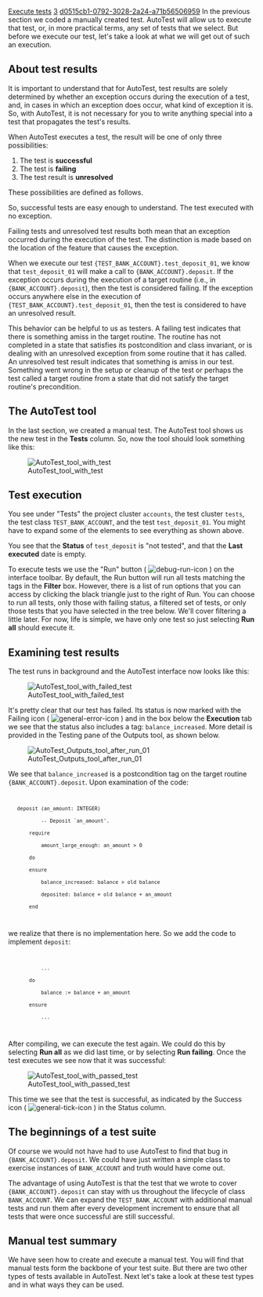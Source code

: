 [[Property:title|Execute tests]]
[[Property:weight|3]]
[[Property:uuid|d0515cb1-0792-3028-2a24-a71b56506959]]
In the previous section we coded a manually created test. AutoTest will allow us to execute that test, or, in more practical terms, any set of tests that we select. But before we execute our test, let's take a look at what we will get out of such an execution. 

==About test results==

It is important to understand that for AutoTest, test results are solely determined by whether an exception occurs during the execution of a test, and, in cases in which an exception does occur, what kind of exception it is. So, with AutoTest, it is not necessary for you to write anything special into a test that propagates the test's results.

When AutoTest executes a test, the result will be one of only three possibilities:
# The test is '''successful'''
# The test is '''failing'''
# The test result is '''unresolved'''

These possibilities are defined as follows. 

{{definition|Successful test|A test which has executed without causing and exception to occur. }}


{{definition|Failing test|A test which has caused an exception to occur during its execution, specifically during the execution of a target routine. }}


{{definition|Unresolved test result|A test which has caused an exception to occur during its execution, but exclusive of the execution of a target routine. }}


So, successful tests are easy enough to understand. The test executed with no exception.

Failing tests and unresolved test results both mean that an exception occurred during the execution of the test. The distinction is made based on the location of the feature that causes the exception. 

When we execute our test <code>{TEST_BANK_ACCOUNT}.test_deposit_01</code>, we know that <code>test_deposit_01</code> will make a call to <code>{BANK_ACCOUNT}.deposit</code>. If the exception occurs during the execution of a target routine (i.e., in <code>{BANK_ACCOUNT}.deposit</code>), then the test is considered failing. If the exception occurs anywhere else in the execution of <code>{TEST_BANK_ACCOUNT}.test_deposit_01</code>, then the test is considered to have an unresolved result. 


{{note|Be aware that some early versions of AutoTest reported some unresolved test results as failing tests. }}

This behavior can be helpful to us as testers. A failing test indicates that there is something amiss in the target routine. The routine has not completed in a state that satisfies its postcondition and class invariant, or is dealing with an unresolved exception from some routine that it has called. An unresolved test result indicates that something is amiss in our test. Something went wrong in the setup or cleanup of the test or perhaps the test called a target routine from a state that did not satisfy the target routine's precondition.


==The AutoTest tool==

In the last section, we created a manual test. The AutoTest tool shows us the new test in the '''Tests''' column. So, now the tool should look something like this:


[[Image:AutoTest tool with test]]


==Test execution==

You see under "Tests" the project cluster <code>accounts</code>, the test cluster <code>tests</code>, the test class <code>TEST_BANK_ACCOUNT</code>, and the test <code>test_deposit_01</code>. You might have to expand some of the elements to see everything as shown above.

You see that the '''Status''' of <code>test_deposit</code> is "not tested", and that the '''Last executed''' date is empty.

To execute tests we use the "Run" button ( [[Image:debug-run-icon]] ) on the interface toolbar. By default, the Run button will run all tests matching the tags in the '''Filter''' box. However, there is a list of run options that you can access by clicking the black triangle just to the right of Run. You can choose to run all tests, only those with failing status, a filtered set of tests, or only those tests that you have selected in the tree below. We'll cover filtering a little later. For now, life is simple, we have only one test so just selecting '''Run all''' should execute it. 

==Examining test results==

The test runs in background and the AutoTest interface now looks like this:


[[Image:AutoTest tool with failed test]]


It's pretty clear that our test has failed. Its status is now marked with the Failing icon ( [[Image:general-error-icon]] ) and in the box below the '''Execution''' tab we see that the status also includes a tag: <code>balance_increased</code>. More detail is provided in the Testing pane of the Outputs tool, as shown below.


[[Image:AutoTest Outputs tool after run 01]]


We see that <code>balance_increased</code> is a postcondition tag on the target routine <code>{BANK_ACCOUNT}.deposit</code>. Upon examination of the code:

<code>
    deposit (an_amount: INTEGER)
            -- Deposit `an_amount'.
        require
            amount_large_enough: an_amount > 0
        do
        ensure
            balance_increased: balance > old balance
            deposited: balance = old balance + an_amount
        end
</code>

we realize that there is no implementation here. So we add the code to implement <code>deposit</code>:

<code>
            ...
        do
            balance := balance + an_amount
        ensure
            ...
</code>

After compiling, we can execute the test again. We could do this by selecting '''Run all''' as we did last time, or by selecting '''Run failing'''. Once the test executes we see now that it was successful:


[[Image:AutoTest tool with passed test]]


This time we see that the test is successful, as indicated by the Success icon ( [[Image:general-tick-icon]] ) in the Status column. 

==The beginnings of a test suite==

Of course we would not have had to use AutoTest to find that bug in <code>{BANK_ACCOUNT}.deposit</code>. We could have just written a simple class to exercise instances of <code>BANK_ACCOUNT</code> and truth would have come out. 

The advantage of using AutoTest is that the test that we wrote to cover <code>{BANK_ACCOUNT}.deposit</code> can stay with us throughout the lifecycle of class <code>BANK_ACCOUNT</code>. We can expand the <code>TEST_BANK_ACCOUNT</code> with additional manual tests and run them after every development increment to ensure that all tests that were once successful are still successful. 

==Manual test summary==

We have seen how to create and execute a manual test. You will find that manual tests form the backbone of your test suite. But there are two other types of tests available in AutoTest. Next let's take a look at these test types and in what ways they can be used.


